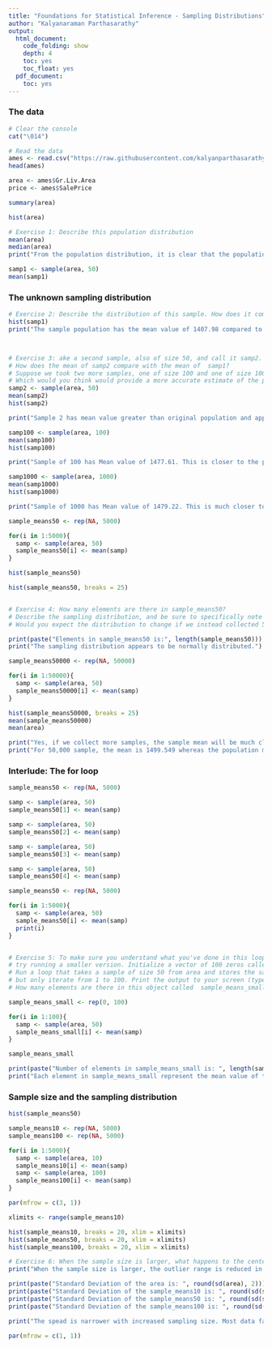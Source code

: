 ---
title: "Foundations for Statistical Inference - Sampling Distributions"
author: "Kalyanaraman Parthasarathy"
output:
  html_document:
    code_folding: show
    depth: 4
    toc: yes
    toc_float: yes
  pdf_document:
    toc: yes
---

### The data

```{r}

# Clear the console
cat("\014")

# Read the data
ames <- read.csv("https://raw.githubusercontent.com/kalyanparthasarathy/DATA607/master/AMES%20RESIDENTIAL%20HOME%20SALES%20(AMES).csv")
head(ames)

area <- ames$Gr.Liv.Area
price <- ames$SalePrice

summary(area)

hist(area)

# Exercise 1: Describe this population distribution
mean(area)
median(area)
print("From the population distribution, it is clear that the population distribution is  around 1000 - 2000 and the distribution is skewed to the right side.")

samp1 <- sample(area, 50)
mean(samp1)

```

### The unknown sampling distribution

```{r}

# Exercise 2: Describe the distribution of this sample. How does it compare to the distribution of the population?
hist(samp1)
print("The sample population has the mean value of 1407.98 compared to the population mean of 1499.69. The sample does not have many outlier data and skewed to the left side")



# Exercise 3: ake a second sample, also of size 50, and call it samp2. 
# How does the mean of samp2 compare with the mean of  samp1? 
# Suppose we took two more samples, one of size 100 and one of size 1000. 
# Which would you think would provide a more accurate estimate of the population mean?
samp2 <- sample(area, 50)
mean(samp2)
hist(samp2)

print("Sample 2 has mean value greater than original population and appears to be normally distributed.")

samp100 <- sample(area, 100)
mean(samp100)
hist(samp100)

print("Sample of 100 has Mean value of 1477.61. This is closer to the poplation mean however the population is still skewed to the left")

samp1000 <- sample(area, 1000)
mean(samp1000)
hist(samp1000)

print("Sample of 1000 has Mean value of 1479.22. This is much closer to the poplation mean. Most of the population falls within 750 - 2000")

sample_means50 <- rep(NA, 5000)

for(i in 1:5000){
  samp <- sample(area, 50)
  sample_means50[i] <- mean(samp)
}

hist(sample_means50)

hist(sample_means50, breaks = 25)


# Exercise 4: How many elements are there in sample_means50? 
# Describe the sampling distribution, and be sure to specifically note its center. 
# Would you expect the distribution to change if we instead collected 50,000 sample means?

print(paste("Elements in sample_means50 is:", length(sample_means50)))
print("The sampling distribution appears to be normally distributed.")

sample_means50000 <- rep(NA, 50000)

for(i in 1:50000){
  samp <- sample(area, 50)
  sample_means50000[i] <- mean(samp)
}

hist(sample_means50000, breaks = 25)
mean(sample_means50000)
mean(area)

print("Yes, if we collect more samples, the sample mean will be much closer to the population mean and the distribution will also be similar to the population mean")
print("For 50,000 sample, the mean is 1499.549 whereas the population mean is 1499.69. This shows that the more sample we use, we get closer values to the population summary statistics")

```


### Interlude: The for loop

```{r}

sample_means50 <- rep(NA, 5000)

samp <- sample(area, 50)
sample_means50[1] <- mean(samp)

samp <- sample(area, 50)
sample_means50[2] <- mean(samp)

samp <- sample(area, 50)
sample_means50[3] <- mean(samp)

samp <- sample(area, 50)
sample_means50[4] <- mean(samp)

sample_means50 <- rep(NA, 5000)

for(i in 1:5000){
  samp <- sample(area, 50)
  sample_means50[i] <- mean(samp)
  print(i)
}


# Exercise 5: To make sure you understand what you've done in this loop, 
# try running a smaller version. Initialize a vector of 100 zeros called sample_means_small. 
# Run a loop that takes a sample of size 50 from area and stores the sample mean in sample_means_small, 
# but only iterate from 1 to 100. Print the output to your screen (type  sample_means_small into the console and press enter). 
# How many elements are there in this object called  sample_means_small? What does each element represent?

sample_means_small <- rep(0, 100)

for(i in 1:100){
  samp <- sample(area, 50)
  sample_means_small[i] <- mean(samp)
}

sample_means_small

print(paste("Number of elements in sample_means_small is: ", length(sample_means_small)))
print("Each element in sample_means_small represent the mean value of the population mean")

```


### Sample size and the sampling distribution

```{r}

hist(sample_means50)

sample_means10 <- rep(NA, 5000)
sample_means100 <- rep(NA, 5000)

for(i in 1:5000){
  samp <- sample(area, 10)
  sample_means10[i] <- mean(samp)
  samp <- sample(area, 100)
  sample_means100[i] <- mean(samp)
}

par(mfrow = c(3, 1))

xlimits <- range(sample_means10)

hist(sample_means10, breaks = 20, xlim = xlimits)
hist(sample_means50, breaks = 20, xlim = xlimits)
hist(sample_means100, breaks = 20, xlim = xlimits)

# Exercise 6: When the sample size is larger, what happens to the center? What about the spread?
print("When the sample size is larger, the outlier range is reduced in this case. Also the distribution appears to be closer to normal distribution.")

print(paste("Standard Deviation of the area is: ", round(sd(area), 2)))
print(paste("Standard Deviation of the sample_means10 is: ", round(sd(sample_means10), 2)))
print(paste("Standard Deviation of the sample_means50 is: ", round(sd(sample_means50), 2)))
print(paste("Standard Deviation of the sample_means100 is: ", round(sd(sample_means100), 2)))

print("The spead is narrower with increased sampling size. Most data fall within a narrow range of values and hence the outlier data is minimal.")

par(mfrow = c(1, 1))

```

